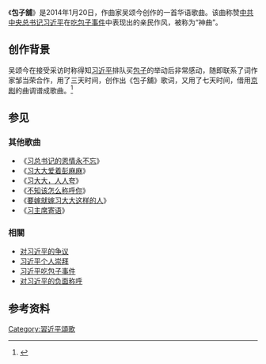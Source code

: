 {{noteTA|1=zh-hant:包子舖;zh-hans:包子铺}}
《'''包子舖'''》是2014年1月20日，作曲家吴颂今创作的一首华语歌曲。该曲称赞[[中国共产党中央委员会总书记|中共中央总书记]][[习近平|习近平]]在[[习近平吃包子事件|吃包子事件]]中表现出的亲民作风，被称为“神曲”。

==创作背景==
{{main|习近平吃包子事件}}
吴颂今在接受采访时称得知[[习近平|习近平]]排队买[[包子|包子]]的举动后非常感动，随即联系了词作家邹当荣合作，用了三天时间，创作出《包子舖》歌词，又用了七天时间，借用[[京剧|京剧]]的曲调谱成歌曲。<ref>{{cite web|url=http://www.chinanews.com/gj/2014/01-26/5781061.shtml|date=2014-02-06|title=习近平吃包子中国音乐家创作歌曲 引发外媒关注|publisher=中国新闻网|accessdate=2016-11-18|archive-date=2014-01-29|archive-url=https://web.archive.org/web/20140129074134/http://www.chinanews.com/gj/2014/01-26/5781061.shtml|dead-url=no}}</ref>

==参见==
{{Portal box|中华人民共和国|中国共产党|政治|音乐}}
===其他歌曲===
*《[[习总书记的恩情永不忘|习总书记的恩情永不忘]]》
*《[[习大大爱着彭麻麻|习大大爱着彭麻麻]]》
*《[[习大大，人人夸|习大大，人人夸]]》
*《[[不知该怎么称呼你|不知该怎么称呼你]]》
*《[[要嫁就嫁习大大这样的人|要嫁就嫁习大大这样的人]]》
*《[[习主席寄语|习主席寄语]]》
===相關===
*[[对习近平的争议|对习近平的争议]]
*[[习近平个人崇拜|习近平个人崇拜]]
*[[习近平吃包子事件|习近平吃包子事件]]
*[[对习近平的负面称呼|对习近平的负面称呼]]

==参考资料==
{{reflist}}
{{习近平}}

[[Category:習近平頌歌|Category:習近平頌歌]]